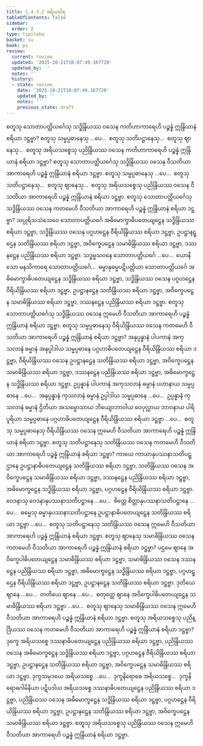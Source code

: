 ```yaml
---
title: 1.4.3.2 စရိယဝါရ
tableOfContents: false
sidebar:
  order: 2
type: tipitaka
basket: su
book: ps
review:
  current: review
  updated: '2025-10-21T10:07:49.167720'
  updated_by: ''
  notes: ''
  history:
  - state: review
    date: '2025-10-21T10:07:49.167720'
    updated_by: ''
    notes: ''
    previous_state: draft
---
```



<DynamicBreadcrumb />


<ReviewStatus review={frontmatter.review} showDetails={true} />

<HypothesisAnnotation frontmatter={frontmatter} />

<Division number="196" book="ps" e="ch" v="26" p="213">

<Paragraph number="1058" book="ps">
စတူသု သောတာပတ္တိယင်္ဂေသု သဒ္ဓိန္ဒြိယဿ ဝသေန ကတိဟာကာရေဟိ ပဉ္စန္နံ ဣန္ဒြိယာနံ စရိယာ ဒဋ္ဌဗ္ဗာ?
</Paragraph>

<Paragraph number="1059" book="ps">
စတူသု သမ္မပ္ပဓာနေသု …ပေ…  စတူသု သတိပဋ္ဌာနေသု…  စတူသု ဈာနေသု…  စတူသု အရိယသစ္စေသု ပညိန္ဒြိယဿ ဝသေန ကတိဟာကာရေဟိ ပဉ္စန္နံ ဣန္ဒြိယာနံ စရိယာ ဒဋ္ဌဗ္ဗာ? စတူသု သောတာပတ္တိယင်္ဂေသု သဒ္ဓိန္ဒြိယဿ ဝသေန ဝီသတိယာ အာကာရေဟိ ပဉ္စန္နံ ဣန္ဒြိယာနံ စရိယာ ဒဋ္ဌဗ္ဗာ. စတူသု သမ္မပ္ပဓာနေသု …ပေ…  စတူသု သတိပဋ္ဌာနေသု…  စတူသု ဈာနေသု…  စတူသု အရိယသစ္စေသု ပညိန္ဒြိယဿ ဝသေန ဝီသတိယာ အာကာရေဟိ ပဉ္စန္နံ ဣန္ဒြိယာနံ စရိယာ ဒဋ္ဌဗ္ဗာ.
</Paragraph>

<Paragraph number="1060" book="ps">
စတူသု သောတာပတ္တိယင်္ဂေသု သဒ္ဓိန္ဒြိယဿ ဝသေန ကတမေဟိ ဝီသတိယာ အာကာရေဟိ ပဉ္စန္နံ ဣန္ဒြိယာနံ စရိယာ ဒဋ္ဌဗ္ဗာ? သပ္ပုရိသသံသေဝေ သောတာပတ္တိယင်္ဂေ အဓိမောက္ခာဓိပတေယျဋ္ဌေန သဒ္ဓိန္ဒြိယဿ စရိယာ ဒဋ္ဌဗ္ဗာ, သဒ္ဓိန္ဒြိယဿ ဝသေန ပဂ္ဂဟဋ္ဌေန ဝီရိယိန္ဒြိယဿ စရိယာ ဒဋ္ဌဗ္ဗာ, ဥပဋ္ဌာနဋ္ဌေန သတိန္ဒြိယဿ စရိယာ ဒဋ္ဌဗ္ဗာ, အဝိက္ခေပဋ္ဌေန သမာဓိန္ဒြိယဿ စရိယာ ဒဋ္ဌဗ္ဗာ, ဒဿနဋ္ဌေန ပညိန္ဒြိယဿ စရိယာ ဒဋ္ဌဗ္ဗာ. သဒ္ဓမ္မသဝနေ သောတာပတ္တိယင်္ဂေ …ပေ…  ယောနိသော မနသိကာရေ သောတာပတ္တိယင်္ဂေ…  ဓမ္မာနုဓမ္မပဋိပတ္တိယာ သောတာပတ္တိယင်္ဂေ အဓိမောက္ခာဓိပတေယျဋ္ဌေန သဒ္ဓိန္ဒြိယဿ စရိယာ ဒဋ္ဌဗ္ဗာ, သဒ္ဓိန္ဒြိယဿ ဝသေန ပဂ္ဂဟဋ္ဌေန ဝီရိယိန္ဒြိယဿ စရိယာ ဒဋ္ဌဗ္ဗာ, ဥပဋ္ဌာနဋ္ဌေန သတိန္ဒြိယဿ စရိယာ ဒဋ္ဌဗ္ဗာ, အဝိက္ခေပဋ္ဌေန သမာဓိန္ဒြိယဿ စရိယာ ဒဋ္ဌဗ္ဗာ, ဒဿနဋ္ဌေန ပညိန္ဒြိယဿ စရိယာ ဒဋ္ဌဗ္ဗာ. စတူသု သောတာပတ္တိယင်္ဂေသု သဒ္ဓိန္ဒြိယဿ ဝသေန ဣမေဟိ ဝီသတိယာ အာကာရေဟိ ပဉ္စန္နံ ဣန္ဒြိယာနံ စရိယာ ဒဋ္ဌဗ္ဗာ.
</Paragraph>

<Paragraph number="1061" book="ps">
စတူသု သမ္မပ္ပဓာနေသု ဝီရိယိန္ဒြိယဿ ဝသေန ကတမေဟိ ဝီသတိယာ အာကာရေဟိ ပဉ္စန္နံ ဣန္ဒြိယာနံ စရိယာ ဒဋ္ဌဗ္ဗာ? အနုပ္ပန္နာနံ ပါပကာနံ အကုသလာနံ ဓမ္မာနံ အနုပ္ပါဒါယ သမ္မပ္ပဓာနေ ပဂ္ဂဟာဓိပတေယျဋ္ဌေန ဝီရိယိန္ဒြိယဿ စရိယာ ဒဋ္ဌဗ္ဗာ, ဝီရိယိန္ဒြိယဿ ဝသေန ဥပဋ္ဌာနဋ္ဌေန သတိန္ဒြိယဿ စရိယာ ဒဋ္ဌဗ္ဗာ, အဝိက္ခေပဋ္ဌေန သမာဓိန္ဒြိယဿ စရိယာ ဒဋ္ဌဗ္ဗာ, ဒဿနဋ္ဌေန ပညိန္ဒြိယဿ စရိယာ ဒဋ္ဌဗ္ဗာ, အဓိမောက္ခဋ္ဌေန သဒ္ဓိန္ဒြိယဿ စရိယာ ဒဋ္ဌဗ္ဗာ. ဥပ္ပန္နာနံ ပါပကာနံ အကုသလာနံ ဓမ္မာနံ ပဟာနာယ သမ္မပ္ပဓာနေ …ပေ…  အနုပ္ပန္နာနံ ကုသလာနံ ဓမ္မာနံ ဥပ္ပါဒါယ သမ္မပ္ပဓာနေ …ပေ…  ဥပ္ပန္နာနံ ကုသလာနံ ဓမ္မာနံ ဌိတိယာ အသမ္မောသာယ ဘိယျောဘာဝါယ ဝေပုလ္လာယ ဘာဝနာယ ပါရိပူရိယာ သမ္မပ္ပဓာနေ ပဂ္ဂဟာဓိပတေယျဋ္ဌေန ဝီရိယိန္ဒြိယဿ စရိယာ ဒဋ္ဌဗ္ဗာ …ပေ…  စတူသု သမ္မပ္ပဓာနေသု ဝီရိယိန္ဒြိယဿ ဝသေန ဣမေဟိ ဝီသတိယာ အာကာရေဟိ ပဉ္စန္နံ ဣန္ဒြိယာနံ စရိယာ ဒဋ္ဌဗ္ဗာ.
</Paragraph>

<Paragraph number="1062" book="ps">
စတူသု သတိပဋ္ဌာနေသု သတိန္ဒြိယဿ ဝသေန ကတမေဟိ ဝီသတိယာ အာကာရေဟိ ပဉ္စန္နံ ဣန္ဒြိယာနံ စရိယာ ဒဋ္ဌဗ္ဗာ? ကာယေ ကာယာနုပဿနာသတိပဋ္ဌာနေ ဥပဋ္ဌာနာဓိပတေယျဋ္ဌေန သတိန္ဒြိယဿ စရိယာ ဒဋ္ဌဗ္ဗာ, သတိန္ဒြိယဿ ဝသေန အဝိက္ခေပဋ္ဌေန သမာဓိန္ဒြိယဿ စရိယာ ဒဋ္ဌဗ္ဗာ, ဒဿနဋ္ဌေန ပညိန္ဒြိယဿ စရိယာ ဒဋ္ဌဗ္ဗာ, အဓိမောက္ခဋ္ဌေန သဒ္ဓိန္ဒြိယဿ စရိယာ ဒဋ္ဌဗ္ဗာ, ပဂ္ဂဟဋ္ဌေန ဝီရိယိန္ဒြိယဿ စရိယာ ဒဋ္ဌဗ္ဗာ. ဝေဒနာသု ဝေဒနာနုပဿနာသတိပဋ္ဌာနေ …ပေ…  စိတ္တေ စိတ္တာနုပဿနာသတိပဋ္ဌာနေ …ပေ…  ဓမ္မေသု ဓမ္မာနုပဿနာသတိပဋ္ဌာနေ ဥပဋ္ဌာနာဓိပတေယျဋ္ဌေန သတိန္ဒြိယဿ စရိယာ ဒဋ္ဌဗ္ဗာ …ပေ…  စတူသု သတိပဋ္ဌာနေသု သတိန္ဒြိယဿ ဝသေန ဣမေဟိ ဝီသတိယာ အာကာရေဟိ ပဉ္စန္နံ ဣန္ဒြိယာနံ စရိယာ ဒဋ္ဌဗ္ဗာ.
</Paragraph>

<Paragraph number="1063" book="ps">
စတူသု ဈာနေသု သမာဓိန္ဒြိယဿ ဝသေန ကတမေဟိ ဝီသတိယာ အာကာရေဟိ ပဉ္စန္နံ ဣန္ဒြိယာနံ စရိယာ ဒဋ္ဌဗ္ဗာ? ပဌမေ ဈာနေ အဝိက္ခေပါဓိပတေယျဋ္ဌေန သမာဓိန္ဒြိယဿ စရိယာ ဒဋ္ဌဗ္ဗာ, သမာဓိန္ဒြိယဿ ဝသေန ဒဿနဋ္ဌေန ပညိန္ဒြိယဿ စရိယာ ဒဋ္ဌဗ္ဗာ, အဓိမောက္ခဋ္ဌေန သဒ္ဓိန္ဒြိယဿ စရိယာ ဒဋ္ဌဗ္ဗာ, ပဂ္ဂဟဋ္ဌေန ဝီရိယိန္ဒြိယဿ စရိယာ ဒဋ္ဌဗ္ဗာ, ဥပဋ္ဌာနဋ္ဌေန သတိန္ဒြိယဿ စရိယာ ဒဋ္ဌဗ္ဗာ. ဒုတိယေ ဈာနေ …ပေ…  တတိယေ ဈာနေ …ပေ…  စတုတ္ထေ ဈာနေ အဝိက္ခေပါဓိပတေယျဋ္ဌေန သမာဓိန္ဒြိယဿ စရိယာ ဒဋ္ဌဗ္ဗာ …ပေ…  စတူသု ဈာနေသု သမာဓိန္ဒြိယဿ ဝသေန ဣမေဟိ ဝီသတိယာ အာကာရေဟိ ပဉ္စန္နံ ဣန္ဒြိယာနံ စရိယာ ဒဋ္ဌဗ္ဗာ.
</Paragraph>

<Paragraph number="1064" book="ps">
စတူသု အရိယသစ္စေသု ပညိန္ဒြိယဿ ဝသေန ကတမေဟိ ဝီသတိယာ အာကာရေဟိ ပဉ္စန္နံ ဣန္ဒြိယာနံ စရိယာ ဒဋ္ဌဗ္ဗာ? ဒုက္ခေ အရိယသစ္စေ ဒဿနာဓိပတေယျဋ္ဌေန ပညိန္ဒြိယဿ စရိယာ ဒဋ္ဌဗ္ဗာ, ပညိန္ဒြိယဿ ဝသေန အဓိမောက္ခဋ္ဌေန သဒ္ဓိန္ဒြိယဿ စရိယာ ဒဋ္ဌဗ္ဗာ, ပဂ္ဂဟဋ္ဌေန ဝီရိယိန္ဒြိယဿ စရိယာ ဒဋ္ဌဗ္ဗာ, ဥပဋ္ဌာနဋ္ဌေန သတိန္ဒြိယဿ စရိယာ ဒဋ္ဌဗ္ဗာ, အဝိက္ခေပဋ္ဌေန သမာဓိန္ဒြိယဿ စရိယာ ဒဋ္ဌဗ္ဗာ. ဒုက္ခသမုဒယေ အရိယသစ္စေ …ပေ…  ဒုက္ခနိရောဓေ အရိယသစ္စေ…  ဒုက္ခနိရောဓဂါမိနိယာ ပဋိပဒါယ အရိယသစ္စေ ဒဿနာဓိပတေယျဋ္ဌေန ပညိန္ဒြိယဿ စရိယာ ဒဋ္ဌဗ္ဗာ, ပညိန္ဒြိယဿ ဝသေန အဓိမောက္ခဋ္ဌေန သဒ္ဓိန္ဒြိယဿ စရိယာ ဒဋ္ဌဗ္ဗာ, ပဂ္ဂဟဋ္ဌေန ဝီရိယိန္ဒြိယဿ စရိယာ ဒဋ္ဌဗ္ဗာ, ဥပဋ္ဌာနဋ္ဌေန သတိန္ဒြိယဿ စရိယာ ဒဋ္ဌဗ္ဗာ, အဝိက္ခေပဋ္ဌေန သမာဓိန္ဒြိယဿ စရိယာ ဒဋ္ဌဗ္ဗာ. စတူသု အရိယသစ္စေသု ပညိန္ဒြိယဿ ဝသေန ဣမေဟိ ဝီသတိယာ အာကာရေဟိ ပဉ္စန္နံ ဣန္ဒြိယာနံ စရိယာ ဒဋ္ဌဗ္ဗာ.
</Paragraph>
</Division>